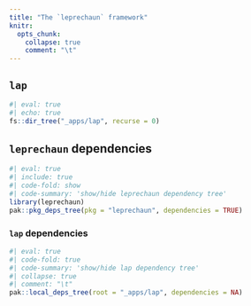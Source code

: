 ```yaml
---
title: "The `leprechaun` framework"
knitr:
  opts_chunk: 
    collapse: true
    comment: "\t"
---
```



## `lap`

```r
#| eval: true
#| echo: true  
fs::dir_tree("_apps/lap", recurse = 0)
```

## `leprechaun` dependencies 

```r
#| eval: true 
#| include: true
#| code-fold: show 
#| code-summary: 'show/hide leprechaun dependency tree'
library(leprechaun)
pak::pkg_deps_tree(pkg = "leprechaun", dependencies = TRUE)
```

### `lap` dependencies 

```r
#| eval: true
#| code-fold: true 
#| code-summary: 'show/hide lap dependency tree'
#| collapse: true 
#| comment: "\t"
pak::local_deps_tree(root = "_apps/lap", dependencies = NA)
```